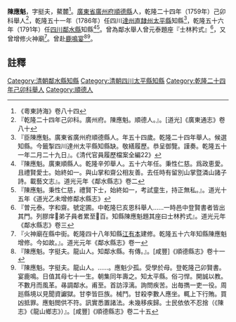 {{Otheruses|other=名为陳應魁的其他人物|陳應魁 (嘉靖進士)}}
{{明清人物信息框
| 姓名 = 陳應魁
| 原名 = 
| 圖片名稱=  
| 圖片大小 = 220px
| 圖片說明 =  
| 最高職務 = [[四川|四川]][[鄰水縣知縣|鄰水縣知縣]]
| 國家 = 大清
| 爵位 =
| 籍貫 = [[廣東省|廣東省]][[順德縣|順德縣]]
| 族裔 =  
| 旗籍 =  
| 字號 = 字挺夫
| 諡號 = 
| 出生日期 = 
| 出生地點 =
| 逝世日期 =  
| 逝世地點 = 
| 墓葬 = 
| 配偶 =  
| 親屬 =   
| 出身 = 
*  乾隆二十四年己卯科舉人
| 經歷 = 
| 著作 =  
* 《北行詩稿》<ref>『《北行詩稿》。國朝陳應魁撰』。[民國]《順德縣志》卷十四</ref>
*
*
}}
'''陳應魁'''{{BD|1733年||？年||}}，字挺夫，鰲麓<ref>《粵東詩海》卷八十四</ref>。[[廣東省|廣東省]][[廣州府|廣州府]][[順德縣|順德縣]]人，乾隆二十四年（1759年）己卯科舉人<ref>『乾隆二十四年己卯科。廣州府。陳應魁。順德人。』。[道光]《廣東通志》卷八十</ref>，乾隆五十一年（1786年）任四川[[達州直隸州|達州直隸州]][[太平縣_(四川)|太平縣]]知縣<ref>『臣陳應魁。廣東省廣州府順德縣人。年五十四歲。乾隆二十四年舉人。候選知縣。今籤掣四川達州太平縣知縣缺。敬繕履歷。恭呈御覽。謹奏。乾隆五十一年二月二十九日』。《清代官員履歷檔案全編22》</ref>，乾隆五十六年（1791年）任[[四川|四川]][[鄰水縣|鄰水縣]]知縣<ref>『陳應魁。廣東順縣人。乾隆辛夘舉人。五十六年任。秉性仁慈。爲政恵愛。且禮賢愛士。始終如一。與山掌和齋公相友善。去任時有留別山掌暨潾山諸子詩。載藝文志』。道光元年《鄰水縣志》卷二</ref><ref>『陳應魁。秉性仁慈，禮賢下士，始終如一，考試童生，持正無私。』。道光十五年《道光乙未增修鄰水縣志》</ref>。曾為鄰水舉人曾元泰題座『士林矜式』<ref>『曽元泰。字和齋。號定圃。中乾隆巳亥恩科舉人……一時邑中登賢書者皆出其門。列膠庠𥙷弟子員者累至𡢏百。知縣陳應魁題其座曰士林矜式』。道光元年《鄰水縣志》卷三</ref>，又曾增修火神廟<ref>『火神廟在縣中街。乾隆四十八年知縣[[江有本|江有本]]建修。乾隆五十六年知縣陳應魁增修。今如故。』。道光元年《鄰水縣志》卷一</ref>。曾赴[[鹿鳴宴|鹿鳴宴]]<ref>『陳應魁。字挺夫。龍山人。知鄰水縣。有傳。』。[咸豐]《順德縣志》卷十一</ref><ref>『陳應魁。字挺夫。龍山人。……。應魁少孤。受學於母。登乾隆己卯賢書。宴鹿鳴。日值其母七十一生。朝集同年壽之。知太平縣。俗刁悍。開誠以教。不數月而風革。㝷調鄰水。甫至。首訪淳漓。詢問疾苦。出毎擕一吏一役。周廵縣境以見聞資讞獄。甘李皆巨族。械鬥。甘殺李數人應坐。輒上下行賄。買凶抵罪。應魁閲供不符。訊實悉置諸法。未幾移疾歸。士民依依不忍捨（《陳志》《龍山鄉志》）』。[咸豐]《順德縣志》卷二十五</ref>。
==註釋==
{{reflist}}
{{清朝人物小作品}}
{{鄰水縣知縣}}
[[Category:清朝鄰水縣知縣|Category:清朝鄰水縣知縣]]
[[Category:清朝四川太平縣知縣|Category:清朝四川太平縣知縣]]
[[Category:乾隆二十四年己卯科舉人|Category:乾隆二十四年己卯科舉人]]
[[Category:順德人|Category:順德人]]